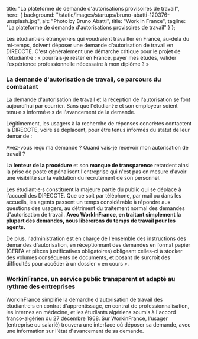 
  title: "La plateforme de demande d'autorisations provisoires de travail",
  hero: {
    background: "/static/images/startups/bruno-abatti-120376-unsplash.jpg",
    alt: "Photo by Bruno Abatti",
    title: "Work in France",
    tagline: "La plateforme de demande d'autorisations provisoires de travail"
  }
};

<LayoutArticle meta={meta} startup="work-in-france">

Les étudiant·e·s étranger·e·s qui voudraient travailler en France, au-delà du mi-temps, doivent déposer une demande d'autorisation de travail en DIRECCTE. C'est généralement une démarche critique pour le projet de l'étudiant·e ; « pourrais-je rester en France, payer mes études, valider l'expérience professionnelle nécessaire à mon diplôme ? »

### La demande d'autorisation de travail, ce parcours du combatant

La demande d'autorisation de travail et la réception de l'autorisation se font aujourd'hui par courrier. Sans que l'étudiant·e et son employeur soient tenu·e·s informé·e·s de l'avancement de la demande.

Légitimement, les usagers à la recherche de réponses concrètes contactent la DIRECCTE, voire se déplacent, pour être tenus informés du statut de leur demande :

Avez-vous reçu ma demande ? Quand vais-je recevoir mon autorisation de travail ?

La **lenteur de la procédure** et son **manque de transparence** retardent ainsi la prise de poste et pénalisent l'entreprise qui n'est pas en mesure d'avoir une visibilité sur la validation du recrutement de son personnel.

Les étudiant·e·s constituent la majeure partie du public qui se déplace à l'accueil des DIRECCTE. Que ce soit par téléphone, par mail ou dans les accueils, les agents passent un temps considérable à répondre aux questions des usagers, au détriment du traitement normal des demandes d'autorisation de travail. **Avec WorkInFrance, en traitant simplement la plupart des demandes, nous libérerons du temps de travail pour les agents.**

De plus, l'administration est en charge de l'ensemble des instructions des demandes d'autorisation, en réceptionnant des demandes en format papier (CERFA et pièces justificatives obligatoires) obligeant celles-ci à stocker des volumes conséquents de documents, et posant de surcroît des difficultés pour accéder à un dossier « en cours ».

### WorkinFrance, un service public transparent et adapté au rythme des entreprises

WorkInFrance simplifie la démarche d'autorisation de travail des étudiant·e·s en contrat d'apprentissage, en contrat de professionnalisation, les internes en médecine, et les étudiants algériens soumis à l'accord franco-algérien du 27 décembre 1968. Sur WorkinFrance, l'usager (entreprise ou salarié) trouvera une interface où déposer sa demande, avec une information sur l'état d'avancement de sa demande.

</LayoutArticle>
